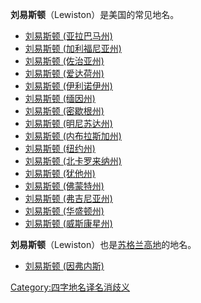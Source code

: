'''刘易斯顿'''（Lewiston）是美国的常见地名。
* [[刘易斯顿_(亚拉巴马州)|刘易斯顿 (亚拉巴马州)]]
* [[刘易斯顿_(加利福尼亚州)|刘易斯顿 (加利福尼亚州)]]
* [[刘易斯顿_(佐治亚州)|刘易斯顿 (佐治亚州)]]
* [[刘易斯顿_(爱达荷州)|刘易斯顿 (爱达荷州)]]
* [[刘易斯顿_(伊利诺伊州)|刘易斯顿 (伊利诺伊州)]]
* [[刘易斯顿_(缅因州)|刘易斯顿 (缅因州)]]
* [[刘易斯顿_(密歇根州)|刘易斯顿 (密歇根州)]]
* [[刘易斯顿_(明尼苏达州)|刘易斯顿 (明尼苏达州)]]
* [[刘易斯顿_(内布拉斯加州)|刘易斯顿 (内布拉斯加州)]]
* [[刘易斯顿_(纽约州)|刘易斯顿 (纽约州)]]
* [[刘易斯顿_(北卡罗来纳州)|刘易斯顿 (北卡罗来纳州)]]
* [[刘易斯顿_(犹他州)|刘易斯顿 (犹他州)]]
* [[刘易斯顿_(佛蒙特州)|刘易斯顿 (佛蒙特州)]]
* [[刘易斯顿_(弗吉尼亚州)|刘易斯顿 (弗吉尼亚州)]]
* [[刘易斯顿_(华盛顿州)|刘易斯顿 (华盛顿州)]]
* [[刘易斯顿_(威斯康星州)|刘易斯顿 (威斯康星州)]]

'''刘易斯顿'''（Lewiston）也是[[苏格兰高地|苏格兰高地]]的地名。
* [[刘易斯顿_(因弗内斯)|刘易斯顿 (因弗内斯)]]

{{disambig}}
[[Category:四字地名译名消歧义|Category:四字地名译名消歧义]]